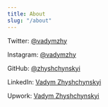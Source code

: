 ```yaml
---
title: About
slug: "/about"
---
```


Twitter: [@vadymzhy](https://twitter.com/vadymzhy)

Instagram: [@vadymzhy](https://www.instagram.com/vadymzhy/)

GitHub: [@zhyshchynskyi](https://github.com/zhyshchynskyi)

LinkedIn: [Vadym Zhyshchynskyi](https://www.linkedin.com/in/vadymzh/)

Upwork: [Vadym Zhyshchynskyi](https://www.upwork.com/freelancers/~01c3373909dad446e9)
